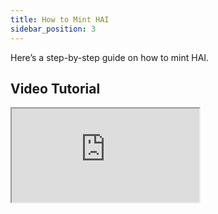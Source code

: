 ```yaml
---
title: How to Mint HAI
sidebar_position: 3
---
```


Here’s a step-by-step guide on how to mint HAI.

## Video Tutorial

<iframe
  src="https://www.youtube.com/embed/YADszPZjJAA?si=GAqhntylqrLNzcNW"
  title="YouTube video player"
  style={{width: '100%', maxWidth: '920px', aspectRatio: '16/9', border: 0, borderRadius: '8px'}}
  allow="accelerometer; autoplay; clipboard-write; encrypted-media; gyroscope; picture-in-picture; web-share"
  referrerPolicy="strict-origin-when-cross-origin"
  allowFullScreen
/>



# How to Mint HAI

Minting HAI allows you to unlock liquidity against your collateral while keeping your exposure to the underlying asset. This page explains how to safely mint HAI through the protocol.

---

## 1. Connect to the HAI App

- Go to the official [HAI app](https://www.letsgethai.com/vaults?tab=available).
- Connect your wallet on the Optimism network.
- Ensure you have enough ETH in your wallet to cover transaction gas fees.

---

## 2. Choose a Supported Collateral

Only approved collateral types can be deposited to mint HAI.

Commonly supported collateral includes:

- **haiVELO** – Yield-bearing token backed by veVELO
- **alETH** – Synthetic ETH from Alchemix
- **Yearn LP vault tokens** – Autocompounding LP positions

See [Collateral Types](./collateral-types) for the full list and parameters.

---

## 3. Deposit Collateral

1. Select the collateral you want to deposit.
2. Approve the token in your wallet (this is a one-time action per asset).
3. Enter the amount of collateral to deposit.
4. Confirm the transaction.

---

## 4. Mint HAI

1. Choose the amount of HAI to mint.
2. Keep your vault's health ratio above the minimum requirement to avoid liquidation.
3. Confirm the minting transaction in your wallet.

The minted HAI will appear in your wallet and your vault will show the updated debt amount.

---

## 5. Manage Your Position

- **Repay debt** to unlock collateral.
- **Add more collateral** to improve your vault health ratio.
- Monitor the [Redemption Rate & Controller](./controller) as it affects borrowing costs.

---

## 6. Risks and Best Practices

- Keep a safe buffer above the minimum collateral ratio.
- Watch the market value of your collateral — a drop in price can trigger liquidation.
- Understand the impact of the Redemption Rate on your position.

---

## Related Pages

- [Getting Started](./getting-started)
- [Using haiVELO](./using-haivelo)
- [Stability Pool](./stability-pool)
- [KITE Staking & Boost](./kite-staking)
